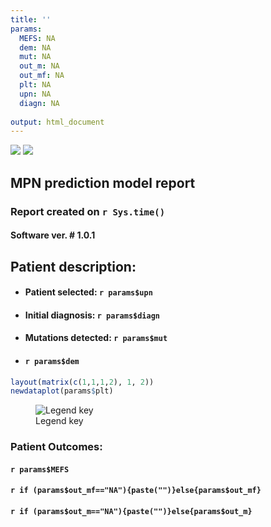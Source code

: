 ```yaml
---
title: ''
params:
  MEFS: NA
  dem: NA
  mut: NA
  out_m: NA
  out_mf: NA
  plt: NA
  upn: NA
  diagn: NA
  
output: html_document
---
```

![](sanger_logo.png)
![](line.png)

## MPN prediction model report


### Report created on `r Sys.time()`

#### Software ver. # 1.0.1

## Patient description:

#######

* #### Patient selected: `r params$upn`

* #### Initial diagnosis: `r params$diagn`

* #### Mutations detected: `r params$mut`

* #### `r params$dem`



```r

layout(matrix(c(1,1,1,2), 1, 2))
newdataplot(params$plt)


```
![Legend key](Legend_key_new_s.png) 

### Patient Outcomes:

#### `r params$MEFS`

#### `r if (params$out_mf=="NA"){paste("")}else{params$out_mf}`
#### `r if (params$out_m=="NA"){paste("")}else{params$out_m}`



